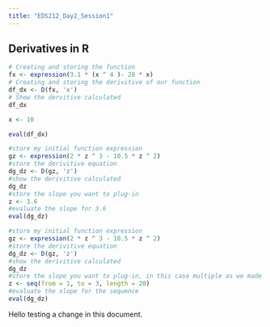 ```yaml
---
title: "EDS212_Day2_Session1"
---
```


## Derivatives in R

```r
# Creating and storing the function 
fx <- expression(3.1 * (x ^ 4 )- 28 * x)
# Creating and storing the derivitive of our function
df_dx <- D(fx, 'x')
# Show the dervitive calculated
df_dx

x <- 10

eval(df_dx)
```

```r
#store my initial function expression
gz <- expression(2 * z ^ 3 - 10.5 * z ^ 2)
#store the derivitive equation 
dg_dz <- D(gz, 'z')
#show the derivitive calculated          
dg_dz
#store the slope you want to plug-in
z <- 3.6
#evaluate the slope for 3.6
eval(dg_dz)

```

```r
#store my initial function expression
gz <- expression(2 * z ^ 3 - 10.5 * z ^ 2)
#store the derivitive equation 
dg_dz <- D(gz, 'z')
#show the derivitive calculated          
dg_dz
#store the slope you want to plug-in, in this case multiple as we made a sequence
z <- seq(from = 1, to = 3, length = 20)
#evaluate the slope for the sequence
eval(dg_dz)

```

Hello testing a change in this document.
